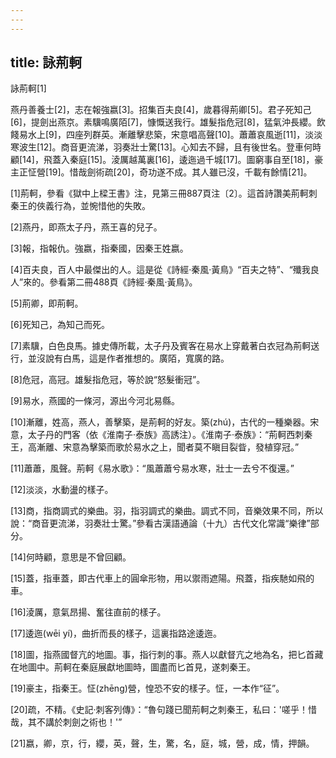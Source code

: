 ```yaml
---
---
---
```

title: 詠荊軻
---




詠荊軻[1]

燕丹善養士[2]，志在報強嬴[3]。招集百夫良[4]，歲暮得荊卿[5]。君子死知己[6]，提劍出燕京。素驥鳴廣陌[7]，慷慨送我行。雄髮指危冠[8]，猛氣沖長纓。飲餞易水上[9]，四座列群英。漸離擊悲築，宋意唱高聲[10]。蕭蕭哀風逝[11]，淡淡寒波生[12]。商音更流涕，羽奏壯士驚[13]。心知去不歸，且有後世名。登車何時顧[14]，飛蓋入秦庭[15]。淩厲越萬裏[16]，逶迤過千城[17]。圖窮事自至[18]，豪主正怔營[19]。惜哉劍術疏[20]，奇功遂不成。其人雖已沒，千載有餘情[21]。

[1]荊軻，參看《獄中上樑王書》注，見第三冊887頁注〔2〕。這首詩讚美荊軻刺秦王的俠義行為，並惋惜他的失敗。

[2]燕丹，即燕太子丹，燕王喜的兒子。

[3]報，指報仇。強嬴，指秦國，因秦王姓嬴。

[4]百夫良，百人中最傑出的人。這是從《詩經·秦風·黃鳥》“百夫之特”、“殲我良人”來的。參看第二冊488頁《詩經·秦風·黃鳥》。

[5]荊卿，即荊軻。

[6]死知己，為知己而死。

[7]素驥，白色良馬。據史傳所載，太子丹及賓客在易水上穿戴著白衣冠為荊軻送行，並沒說有白馬，這是作者推想的。廣陌，寬廣的路。

[8]危冠，高冠。雄髮指危冠，等於說“怒髮衝冠”。

[9]易水，燕國的一條河，源出今河北易縣。

[10]漸離，姓高，燕人，善擊築，是荊軻的好友。築(zhú)，古代的一種樂器。宋意，太子丹的門客（依《淮南子·泰族》高誘注）。《淮南子·泰族》：“荊軻西刺秦王，高漸離、宋意為擊築而歌於易水之上，聞者莫不瞋目裂眥，發植穿冠。”

[11]蕭蕭，風聲。荊軻《易水歌》：“風蕭蕭兮易水寒，壯士一去兮不復還。”

[12]淡淡，水動盪的樣子。

[13]商，指商調式的樂曲。羽，指羽調式的樂曲。調式不同，音樂效果不同，所以說：“商音更流涕，羽奏壯士驚。”參看古漢語通論（十九）古代文化常識“樂律”部分。

[14]何時顧，意思是不曾回顧。

[15]蓋，指車蓋，即古代車上的圓傘形物，用以禦雨遮陽。飛蓋，指疾馳如飛的車。

[16]淩厲，意氣昂揚、奮往直前的樣子。

[17]逶迤(wēi yí)，曲折而長的樣子，這裏指路途逶迤。

[18]圖，指燕國督亢的地圖。事，指行刺的事。燕人以獻督亢之地為名，把匕首藏在地圖中。荊軻在秦庭展獻地圖時，圖盡而匕首見，遂刺秦王。

[19]豪主，指秦王。怔(zhēng)營，惶恐不安的樣子。怔，一本作“征”。

[20]疏，不精。《史記·刺客列傳》：“魯句踐已聞荊軻之刺秦王，私曰：'嗟乎！惜哉，其不講於刺劍之術也！'”

[21]嬴，卿，京，行，纓，英，聲，生，驚，名，庭，城，營，成，情，押韻。